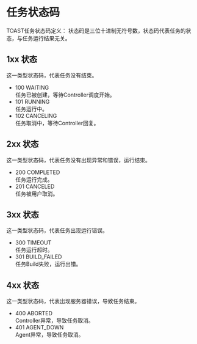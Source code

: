= 任务状态码  =
TOAST任务状态码定义： 
状态码是三位十进制无符号数，状态码代表任务的状态，与任务运行结果无关。

== 1xx 状态  ==
这一类型状态码，代表任务没有结束。 
*100 WAITING<br/>任务已被创建，等待Controller调度开始。
*101 RUNNING<br/>任务运行中。
*102 CANCELING<br/>任务取消中，等待Controller回复。

== 2xx 状态  ==
这一类型状态码，代表任务没有出现异常和错误，运行结束。 
*200 COMPLETED<br/>任务运行完成。
*201 CANCELED<br/>任务被用户取消。

== 3xx 状态  ==
这一类型状态码，代表任务出现运行错误。 
*300 TIMEOUT<br/>任务运行超时。
*301 BUILD_FAILED<br/>任务Build失败，运行出错。

== 4xx 状态  ==
这一类型状态码，代表出现服务器错误，导致任务结束。 
*400 ABORTED<br/>Controller异常，导致任务取消。
*401 AGENT_DOWN<br/>Agent异常，导致任务取消。
